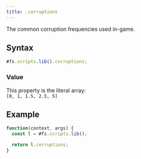 ```yaml
---
title: .corruptions
---
```


The common corruption frequencies used in-game.

## Syntax

```js
#fs.scripts.lib().corruptions;
```

### Value

This property is the literal array:  
`[0, 1, 1.5, 2.5, 5]`

## Example

```js
function(context, args) {
  const l = #fs.scripts.lib();

  return l.corruptions;
}
```
